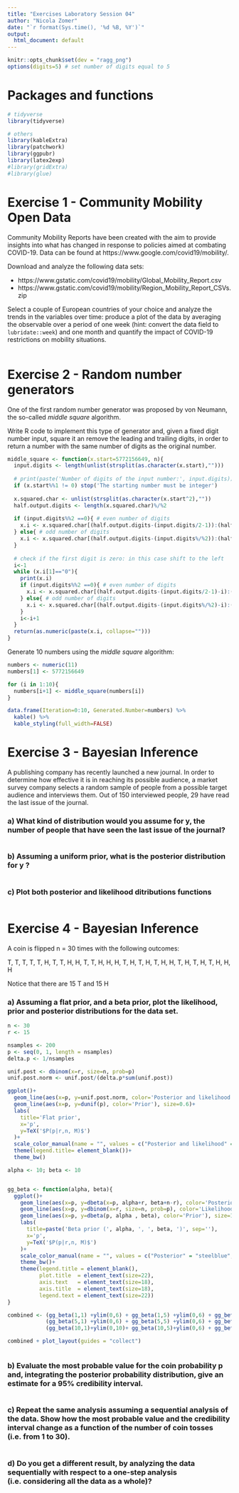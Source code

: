 ```yaml
---
title: "Exercises Laboratory Session 04"
author: "Nicola Zomer"
date: "`r format(Sys.time(), '%d %B, %Y')`"
output:
  html_document: default
---
```


```r
knitr::opts_chunk$set(dev = "ragg_png")
options(digits=5) # set number of digits equal to 5

```

# Packages and functions

```r

# tidyverse
library(tidyverse)

# others
library(kableExtra)
library(patchwork)
library(ggpubr)
library(latex2exp)
#library(gridExtra)
#library(glue)

```


# Exercise 1 - Community Mobility Open Data
Community Mobility Reports have been created with the aim to provide insights into what has changed in response to policies aimed at combating COVID-19. Data can be found at https://www.google.com/covid19/mobility/.

Download and analyze the following data sets:

* https://www.gstatic.com/covid19/mobility/Global_Mobility_Report.csv 
* https://www.gstatic.com/covid19/mobility/Region_Mobility_Report_CSVs.zip

Select a couple of European countries of your choice and analyze the trends in the variables over time: produce a plot of the data by averaging the observable over a period of one week (hint: convert the data field to `lubridate::week`) and one month and quantify the impact of COVID-19 restrictions on mobility situations.

```r



```


# Exercise 2 - Random number generators
One of the first random number generator was proposed by von Neumann, the so-called _middle square_ algorithm. 

Write R code to implement this type of generator and, given a fixed digit number input, square it an remove the leading and trailing digits, in order to return a number with the same number of digits as the original number.

```r

middle_square <- function(x.start=5772156649, n){
  input.digits <- length(unlist(strsplit(as.character(x.start),"")))
  
  # print(paste('Number of digits of the input number:', input.digits))
  if (x.start%%1 != 0) stop('The starting number must be integer')
  
  x.squared.char <- unlist(strsplit(as.character(x.start^2),""))  
  half.output.digits <- length(x.squared.char)%/%2
  
  if (input.digits%%2 ==0){ # even number of digits
    x.i <- x.squared.char[(half.output.digits-(input.digits/2-1)):(half.output.digits+input.digits/2)]
  } else{ # odd number of digits
    x.i <- x.squared.char[(half.output.digits-(input.digits%/%2)):(half.output.digits+input.digits%/%2)]
  }
  
  # check if the first digit is zero: in this case shift to the left
  i<-1
  while (x.i[1]=="0"){
    print(x.i)
    if (input.digits%%2 ==0){ # even number of digits
      x.i <- x.squared.char[(half.output.digits-(input.digits/2-1)-i):(half.output.digits+input.digits/2-i)]
    } else{ # odd number of digits
      x.i <- x.squared.char[(half.output.digits-(input.digits%/%2)-i):(half.output.digits+input.digits%/%2-i)]
    }
    i<-i+1
  }
  return(as.numeric(paste(x.i, collapse="")))
}

```

Generate 10 numbers using the _middle square_ algorithm:
```r

numbers <- numeric(11)
numbers[1] <- 5772156649

for (i in 1:10){
  numbers[i+1] <- middle_square(numbers[i])
}

data.frame(Iteration=0:10, Generated.Number=numbers) %>%
  kable() %>%
  kable_styling(full_width=FALSE)

```

# Exercise 3 - Bayesian Inference

A publishing company has recently launched a new journal. In order to determine how effective it is in reaching its possible audience, a market survey company selects a random sample of people from a possible target audience and interviews them. Out of 150 interviewed people, 29 have read the last issue of the journal.

### a) What kind of distribution would you assume for y, the number of people that have seen the last issue of the journal?

```r


```

### b) Assuming a uniform prior, what is the posterior distribution for y ?

```r


```

### c) Plot both posterior and likelihood ditributions functions

```r


```


# Exercise 4 - Bayesian Inference
A coin is flipped n = 30 times with the following outcomes:

T, T, T, T, T, H, T, T, H, H, T, T, H, H, H, T, H, T, H, T, H, H, T, H, T, H, T, H, H, H

Notice that there are 15 T and 15 H

### a) Assuming a flat prior, and a beta prior, plot the likelihood, prior and posterior distributions for the data set.

```r

n <- 30
r <- 15

nsamples <- 200
p <- seq(0, 1, length = nsamples)
delta.p <- 1/nsamples

unif.post <- dbinom(x=r, size=n, prob=p)
unif.post.norm <- unif.post/(delta.p*sum(unif.post))

ggplot()+
  geom_line(aes(x=p, y=unif.post.norm, color='Posterior and likelihood'), size=0.6)+
  geom_line(aes(x=p, y=dunif(p), color='Prior'), size=0.6)+
  labs(
    title='Flat prior', 
    x='p', 
    y=TeX('$P(p|r,n, M)$')
  )+
  scale_color_manual(name = "", values = c("Posterior and likelihood" = "steelblue", "Prior" = "firebrick"))+
  theme(legend.title= element_blank())+
  theme_bw()

```
```r

alpha <- 10; beta <- 10


gg_beta <- function(alpha, beta){
  ggplot()+
    geom_line(aes(x=p, y=dbeta(x=p, alpha+r, beta+n-r), color='Posterior'), size=1)+
    geom_line(aes(x=p, y=dbinom(x=r, size=n, prob=p), color='Likelihood'), size=1)+
    geom_line(aes(x=p, y=dbeta(p, alpha , beta), color='Prior'), size=1)+
    labs(
      title=paste('Beta prior (', alpha, ', ', beta, ')', sep=''), 
      x='p', 
      y=TeX('$P(p|r,n, M)$')
    )+
    scale_color_manual(name = "", values = c("Posterior" = "steelblue", "Likelihood"= "darkgreen", "Prior" = "firebrick"))+
    theme_bw()+
    theme(legend.title = element_blank(), 
          plot.title  = element_text(size=22), 
          axis.text   = element_text(size=18),
          axis.title  = element_text(size=18), 
          legend.text = element_text(size=22))
}

combined <- (gg_beta(1,1) +ylim(0,6) + gg_beta(1,5) +ylim(0,6) + gg_beta(1,10) +ylim(0,10) )/
            (gg_beta(5,1) +ylim(0,6) + gg_beta(5,5) +ylim(0,6) + gg_beta(5,10) +ylim(0,6))/ 
            (gg_beta(10,1)+ylim(0,10)+ gg_beta(10,5)+ylim(0,6) + gg_beta(10,10)+ylim(0,6)) & theme(legend.position = "bottom")

combined + plot_layout(guides = "collect")



```


### b) Evaluate the most probable value for the coin probability p and, integrating the posterior probability distribution, give an estimate for a 95% credibility interval.

```r


```

### c) Repeat the same analysis assuming a sequential analysis of the data. Show how the most probable value and the credibility interval change as a function of the number of coin tosses (i.e. from 1 to 30).

```r

```

### d) Do you get a different result, by analyzing the data sequentially with respect to a one-step analysis (i.e. considering all the data as a whole)?

```r

```













